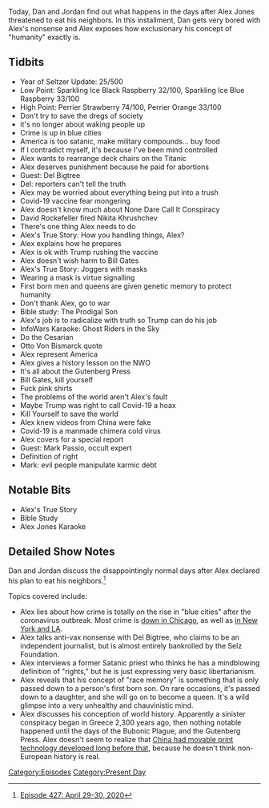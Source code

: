 {{DEFAULTSORT:
    #_EPISODE_0427:April 29-30, 2020
}}{{Episode
    | title             = April 29-30, 2020
    | caption           = Listen to this episode on [https://knowledgefight.libsyn.com/427-april-29-30-2020 Libsyn] [https://open.spotify.com/episode/5I9ouivOcQmQ694RHqzLeW Spotify], Read the [[Transcript/427: April 29-30, 2020|Unofficial Transcript]]
    | episodeNumber     = 427
    | length            = 02:13:16
    | airDate           = May 1, 2020
    | coverageStartDate = April 29, 2020
    | coverageEndDate   = April 30, 2020
    | episodeType       = [[:Category:Present Day|Present Day]]
    | appearance        = [[Del Bigtree]], [[David Rockefeller]], [[Nikita Khrushchev]], [[Bill Gates]], [[Otto Von Bismarck]], [[Mark Passio]]
    | beverage          = Sparkling Ice Black Raspberry; Sparkling Ice Blue Raspberry; Perrier Strawberry; Perrier Orange
    | previousEpisode   = [[426: April 27-28, 2020]]
    | nextEpisode       = [[428: May 1, 2020]]
}}

{{Stub}}

Today, Dan and Jordan find out what happens in the days after Alex Jones threatened to eat his neighbors.  In this installment, Dan gets very bored with Alex's nonsense and Alex exposes how exclusionary his concept of "humanity" exactly is.

==Tidbits==

*Year of Seltzer Update: 25/500
*Low Point: Sparkling Ice Black Raspberry 32/100, Sparkling Ice Blue Raspberry 33/100
*High Point: Perrier Strawberry 74/100, Perrier Orange 33/100
*Don't try to save the dregs of society
*it's no longer about waking people up
*Crime is up in blue cities
*America is too satanic, make military compounds... buy food
*If I contradict myself, it's because I've been mind controlled
*Alex wants to rearrange deck chairs on the Titanic
*Alex deserves punishment because he paid for abortions
*Guest: Del Bigtree
*Del: reporters can't tell the truth
*Alex may be worried about everything being put into a trush
*Covid-19 vaccine fear mongering
*Alex doesn't know much about None Dare Call It Conspiracy
*David Rockefeller fired Nikita Khrushchev
*There's one thing Alex needs to do
*Alex's True Story: How you handling things, Alex?
*Alex explains how he prepares
*Alex is ok with Trump rushing the vaccine
*Alex doesn't wish harm to Bill Gates
*Alex's True Story: Joggers with masks
*Wearing a mask is virtue signalling
*First born men and queens are given genetic memory to protect humanity
*Don't thank Alex, go to war
*Bible study: The Prodigal Son
*Alex's job is to radicalize with truth so Trump can do his job
*InfoWars Karaoke: Ghost Riders in the Sky
*Do the Cesarian
*Otto Von Bismarck quote
*Alex represent America
*Alex gives a history lesson on the NWO
*It's all about the Gutenberg Press
*Bill Gates, kill yourself
*Fuck pink shirts
*The problems of the world aren't Alex's fault
*Maybe Trump was right to call Covid-19 a hoax
*Kill Yourself to save the world
*Alex knew videos from China were fake
*Covid-19 is a manmade chimera cold virus
*Alex covers for a special report
*Guest: Mark Passio, occult expert
*Definition of right
*Mark: evil people manipulate karmic debt

==Notable Bits==

*Alex's True Story
*Bible Study
*Alex Jones Karaoke

==Detailed Show Notes==

Dan and Jordan discuss the disappointingly normal days after Alex declared his plan to eat his neighbors.<ref>[https://knowledgefight.com/research/2020/5/3/episode-427-april-29-30-2020 Episode 427: April 29-30, 2020]</ref>

Topics covered include:

*Alex lies about how crime is totally on the rise in "blue cities" after the coronavirus outbreak. Most crime is [https://wgntv.com/news/wgn-investigates/how-the-stay-at-home-order-has-impacted-chicagos-crime-statistics/ down in Chicago], as well as [https://www.usatoday.com/story/news/factcheck/2020/04/20/fact-check-gun-sales-rise-crime-falls-amid-pandemic/5162481002/ in New York and LA].
*Alex talks anti-vax nonsense with Del Bigtree, who claims to be an independent journalist, but is almost entirely bankrolled by the Selz Foundation.
*Alex interviews a former Satanic priest who thinks he has a mindblowing definition of "rights," but he is just expressing very basic libertarianism.
*Alex reveals that his concept of "race memory" is something that is only passed down to a person's first born son. On rare occasions, it's passed down to a daughter, and she will go on to become a queen. It's a wild glimpse into a very unhealthy and chauvinistic mind.
*Alex discusses his conception of world history. Apparently a sinister conspiracy began in Greece 2,300 years ago, then nothing notable happened until the days of the Bubonic Plague, and the Gutenberg Press. Alex doesn't seem to realize that [https://www.history.com/topics/inventions/printing-press China had movable print technology developed long before that], because he doesn't think non-European history is real.

[[Category:Episodes]]
[[Category:Present Day]]
